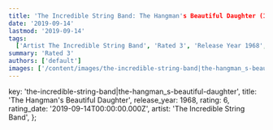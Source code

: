 ```yaml
---
title: 'The Incredible String Band: The Hangman's Beautiful Daughter (1968)'
date: '2019-09-14'
lastmod: '2019-09-14'
tags:
  ['Artist The Incredible String Band', 'Rated 3', 'Release Year 1968', 'Release Decade 1960']
summary: 'Rated 3'
authors: ['default']
images: ['/content/images/the-incredible-string-band|the-hangman_s-beautiful-daughter.jpg']
---
```


  key: 'the-incredible-string-band|the-hangman_s-beautiful-daughter',
  title: 'The Hangman's Beautiful Daughter',
  release_year: 1968,
  rating: 6,
  rating_date: '2019-09-14T00:00:00.000Z',
  artist: 'The Incredible String Band',
};

<MusicRating data={data} />
